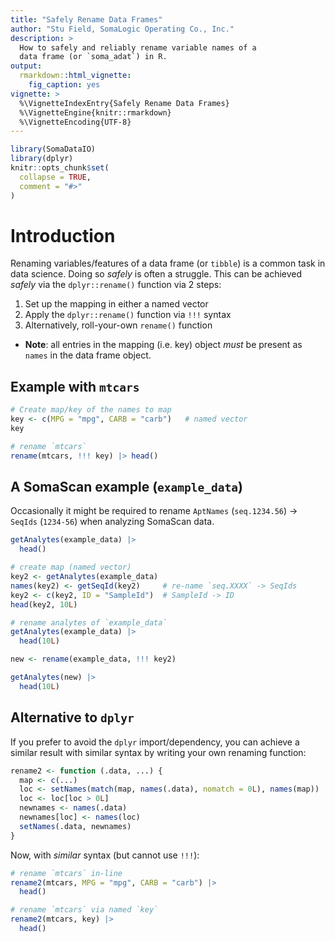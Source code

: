 ```yaml
---
title: "Safely Rename Data Frames"
author: "Stu Field, SomaLogic Operating Co., Inc."
description: >
  How to safely and reliably rename variable names of a
  data frame (or `soma_adat`) in R.
output:
  rmarkdown::html_vignette:
    fig_caption: yes
vignette: >
  %\VignetteIndexEntry{Safely Rename Data Frames}
  %\VignetteEngine{knitr::rmarkdown}
  %\VignetteEncoding{UTF-8}
---
```


```r
library(SomaDataIO)
library(dplyr)
knitr::opts_chunk$set(
  collapse = TRUE,
  comment = "#>"
)
```


# Introduction

Renaming variables/features of a data frame (or `tibble`) 
is a common task in data science. Doing so *safely* is often a struggle.
This can be achieved *safely* via the `dplyr::rename()` function via 2
steps:

1. Set up the mapping in either a named vector
1. Apply the `dplyr::rename()` function via `!!!` syntax
1. Alternatively, roll-your-own `rename()` function

* **Note**: all entries in the mapping (i.e. key) object *must* be
  present as `names` in the data frame object.


## Example with `mtcars`

```r
# Create map/key of the names to map
key <- c(MPG = "mpg", CARB = "carb")   # named vector
key

# rename `mtcars`
rename(mtcars, !!! key) |> head()
```



## A SomaScan example (`example_data`)

Occasionally it might be required to
rename `AptNames` (`seq.1234.56`) -> `SeqIds` (`1234-56`) when
analyzing SomaScan data.

```r
getAnalytes(example_data) |> 
  head()

# create map (named vector)
key2 <- getAnalytes(example_data)  
names(key2) <- getSeqId(key2)     # re-name `seq.XXXX` -> SeqIds
key2 <- c(key2, ID = "SampleId")  # SampleId -> ID
head(key2, 10L)

# rename analytes of `example_data`
getAnalytes(example_data) |>
  head(10L)

new <- rename(example_data, !!! key2)

getAnalytes(new) |>
  head(10L)
```

## Alternative to `dplyr`
If you prefer to avoid the `dplyr` import/dependency, you can achieve a
similar result with similar syntax by writing your own renaming function:

```r
rename2 <- function (.data, ...) {
  map <- c(...)
  loc <- setNames(match(map, names(.data), nomatch = 0L), names(map))
  loc <- loc[loc > 0L]
  newnames <- names(.data)
  newnames[loc] <- names(loc)
  setNames(.data, newnames)
}
```

Now, with *similar* syntax (but cannot use `!!!`):

```r
# rename `mtcars` in-line
rename2(mtcars, MPG = "mpg", CARB = "carb") |>
  head()

# rename `mtcars` via named `key`
rename2(mtcars, key) |>
  head()
```

